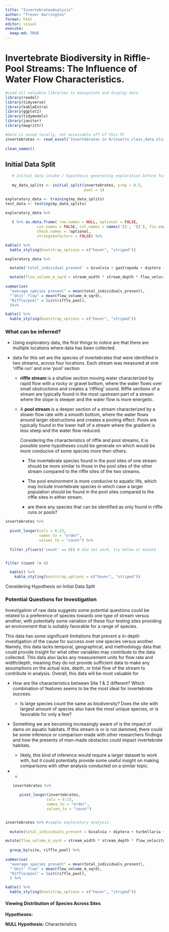 ```yaml
---
title: "InvertebratesAnalysis"
author: "Trevor Harrington"
format: html
editor: visual
execute: 
  keep-md: TRUE
---
```


# Invertebrate Biodiversity in Riffle-Pool Streams: The Influence of Water Flow Characteristics.

```r
#Load all valuable libraries to manipulate and display data
library(readxl)
library(tidyverse)
library(kableExtra)
library(ggplot2)
library(tidymodels)
library(janitor)
library(magrittr)

#data is saved locally, not accessable off of this PC
invertebrates <- read_excel("Invertebrates in R/inverts_class_data.xlsx") %>%
  
clean_names() 


```

## Initial Data Split

```r
   # Initial data intake / hypothesis generating exploration before further data investigation.
   
   my_data_splits <- initial_split(invertebrates, prop = 0.5,
                                   pool = 1) 

exploratory_data <- training(my_data_splits)
test_data <- testing(my_data_splits)

exploratory_data %>%
  
   t %>% as.data.frame( row.names = NULL, optional = FALSE,
              cut.names = FALSE, col.names = names('S1', 'S2'), fix.empty.names = TRUE,
              check.names = !optional,
              stringsAsFactors = FALSE) %>%

kable() %>%
  kable_styling(bootstrap_options = c("hover", "striped"))


```

```r
exploratory_data %>%

  mutate('total_individual_present' = bivalvia + gastropoda + diptera + turbellaria + oliggocheata + hirundinea + decapoda + amphipod + isopod + trombidiforme + plecoptera + trichoptera + ephemroptera + megaloptera + coleoptera + hemiptera + odonta + lepidoptera) %>%

  mutate(flow_volume_m_sqrd = stream_width * stream_depth * flow_velocity) %>%
  
summarise(
  "average species present" = mean(total_individuals_present),
  "'Unit' flow" = mean(flow_volume_m_sqrd),
  "Riffle/pool" = list(riffle_pool),
  )%>%

kable() %>%
  kable_styling(bootstrap_options = c("hover", "striped"))

```

### What can be inferred?

-   Using exploratory data, the first things to notice are that there are multiple locations where data has been collected.

-   data for this set are the species of invertebrates that were identified in two streams, across four locations. Each stream was measured at one 'riffle run' and one 'pool' section

    -    **riffle stream** is a shallow section moving water characterized by rapid flow with a rocky or gravel bottom, where the water flows over small obstructions and creates a 'riffling' sound. Riffle sections of a stream are typically found in the most upstream part of a stream where the slope is steeper and the water flow is more energetic.

    -   A **pool stream** is a deeper section of a stream characterized by a slower flow rate with a smooth bottom, where the water flows around larger obstructions and creates a pooling effect. Pools are typically found in the lower half of a stream where the gradient is less steep and the water flow reduced.

        ::: {.callout-note appearance="simple"}
        Considering the characteristics of riffle and pool streams, it is possible some hypotheses could be generate on which would be more conducive of some species more then others.

        -   The invertebrate species found in the pool sites of one stream should be more similar to those in the pool sites of the other stream compared to the riffle sites of the two streams.

        -   The pool environment is more conducive to aquatic life, which may include invertebrate species in which case a larger population should be found in the pool sites compared to the riffle sites in either stream.

        -    are there any species that can be identified as only found in riffle runs or pools?
        :::

```r
invertebrates %>%
  
  pivot_longer(cols = 6:23,
               names_to = "order",
               values_to = "count") %>%
  
  filter_if(vars('count' == 0)) # did not work, try below or mutate


filter (count !> 0)

  kable() %>%
    kable_styling(bootstrap_options = c("hover", "striped"))
```

Considering Hypothesis on Initial Data Split

### Potential Questions for Investigation

Investigation of raw data suggests some potential questions could be related to a preference of species towards one type of stream versus another, with potentially some variation of these four testing sites providing an environment that is suitably favorable for a range of species.

This data has some significant limitations that prevent a in-depth investigation of the cause for success over one species versus another. Namely, this data lacks temporal, geographical, and methodology data that could provide insight for what other variables may contribute to the data collected. This data also lacks any measurement units for flow rate and width/depth, meaning they do not provide sufficient data to make any assumptions on the actual size, depth, or total flow of the stream to contribute in analysis. Overall, this data will be most valuable for

-   How are the characteristics between Site 1 & 2 different? Which combination of features seems to be the most ideal for invertebrate success.

    -   Is large species count the same as biodiversity? Does the site with largest amount of species also have the most unique species, or is favorable for only a few?

-   Something we are becoming increasingly aware of is the impact of dams on aquatic habitats. If this stream is or is not dammed, there could be some inference or comparison made with other researchers findings and how the presents of man-made obstacles could impact invertebrate habitats.

    -   likely, this kind of inference would require a larger dataset to work with, but it could potentially provide some useful insight on making comparisons with other analysis conducted on a similar topic.

-   

    -   

    ```r
    invertebrates %>%
      
       pivot_longer(invertebrates,
                   cols = 6:23,
                   names_to = "order",
                   values_to = "count")
      

      
    ```

```r
invertebrates %>% #simple exploratory analysis 
  
  mutate(total_individuals_present = bivalvia + diptera + turbellaria + oliggocheata + hirundinea + decapoda + amphipod + isopod + trombidiforme + plecoptera + trichoptera + ephemroptera + megaloptera + coleoptera + hemiptera + odonta + lepidoptera) %>%

mutate(flow_volume_m_sqrd = stream_width * stream_depth * flow_velocity) %>%
  
  group_by(site, riffle_pool) %>%
  
summarise(
  "average species present" = mean(total_individuals_present),
  "'Unit' flow" = mean(flow_volume_m_sqrd),
  "Riffle/pool" = list(riffle_pool),
  ) %>%

kable() %>%
  kable_styling(bootstrap_options = c("hover", "striped"))


```

#### Viewing Distribution of Species Across Sites

**Hypotheses:**

**NULL Hypothesis:** Characteristics
